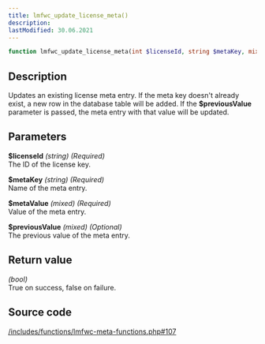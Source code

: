```yaml
---
title: lmfwc_update_license_meta()
description:
lastModified: 30.06.2021
---
```


```php
function lmfwc_update_license_meta(int $licenseId, string $metaKey, mixed $metaValue, mixed $previousValue = null)
```

## Description

Updates an existing license meta entry. If the meta key doesn't already exist,
a new row in the database table will be added. If the **$previousValue**
parameter is passed, the meta entry with that value will be updated.

## Parameters

**$licenseId** *(string) (Required)*<br/>
The ID of the license key.

**$metaKey** *(string) (Required)*<br/>
Name of the meta entry.

**$metaValue** *(mixed) (Required)*<br/>
Value of the meta entry.

**$previousValue** *(mixed) (Optional)*<br/>
The previous value of the meta entry.

## Return value

*(bool)*<br/>
True on success, false on failure.

## Source code

<p><a href={"https://github.com/drazenbebic/license-manager-for-woocommerce/blob/master/functions/lmfwc-meta-functions.php#L107"}
      target={"_blank"}
      rel={"noopener noreferrer"}>/includes/functions/lmfwc-meta-functions.php#107</a></p>

